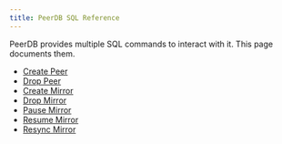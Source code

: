 ```yaml
---
title: PeerDB SQL Reference
---
```


PeerDB provides multiple SQL commands to interact with it. This page documents them.

* [Create Peer](/sql/commands/create-peer)
* [Drop Peer](/sql/commands/drop-peer)
* [Create Mirror](/sql/commands/create-mirror)
* [Drop Mirror](/sql/commands/drop-mirror)
* [Pause Mirror](/sql/commands/pause-mirror)
* [Resume Mirror](/sql/commands/resume-mirror)
* [Resync Mirror](/sql/commands/resync-mirror)
